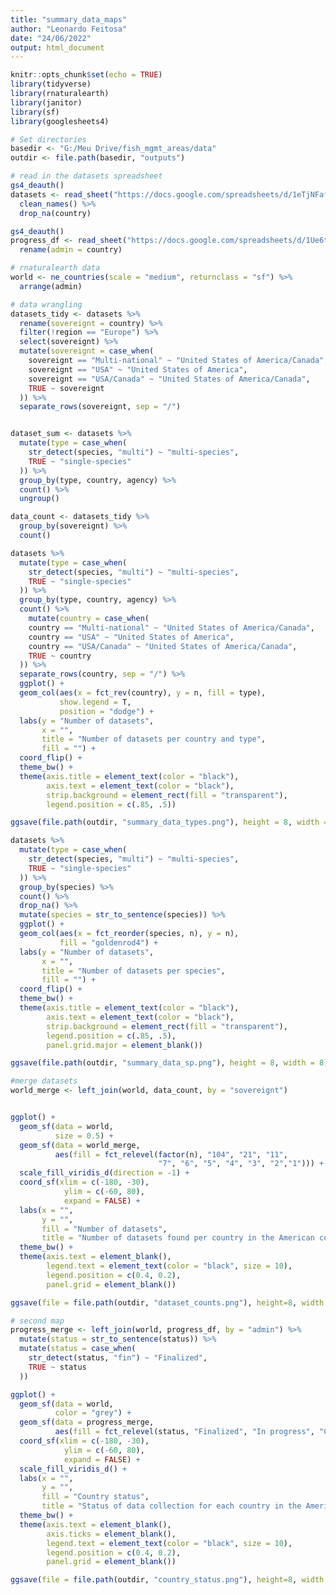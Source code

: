 ```yaml
---
title: "summary_data_maps"
author: "Leonardo Feitosa"
date: "24/06/2022"
output: html_document
---
```


```r
knitr::opts_chunk$set(echo = TRUE)
library(tidyverse)
library(rnaturalearth)
library(janitor)
library(sf)
library(googlesheets4)
```

```r
# Set directories
basedir <- "G:/Meu Drive/fish_mgmt_areas/data"
outdir <- file.path(basedir, "outputs")
```

```r
# read in the datasets spreadsheet
gs4_deauth()
datasets <- read_sheet("https://docs.google.com/spreadsheets/d/1eTjNFaf96dZsvtgsnREV-rstjQfqaEYqQrZXTscx9ns/edit#gid=0") %>% 
  clean_names() %>% 
  drop_na(country)

gs4_deauth()
progress_df <- read_sheet("https://docs.google.com/spreadsheets/d/1Ue6t_fK8NOjp5FVF4H0sk9de2i-VPp7WQ7SNlln6RZ4/edit#gid=0") %>% 
  rename(admin = country) 

# rnaturalearth data
world <- ne_countries(scale = "medium", returnclass = "sf") %>% 
  arrange(admin)
```

```r
# data wrangling
datasets_tidy <- datasets %>% 
  rename(sovereignt = country) %>% 
  filter(!region == "Europe") %>% 
  select(sovereignt) %>% 
  mutate(sovereignt = case_when(
    sovereignt == "Multi-national" ~ "United States of America/Canada",
    sovereignt == "USA" ~ "United States of America",
    sovereignt == "USA/Canada" ~ "United States of America/Canada",
    TRUE ~ sovereignt
  )) %>% 
  separate_rows(sovereignt, sep = "/") 


dataset_sum <- datasets %>% 
  mutate(type = case_when(
    str_detect(species, "multi") ~ "multi-species",
    TRUE ~ "single-species"
  )) %>% 
  group_by(type, country, agency) %>% 
  count() %>% 
  ungroup()

data_count <- datasets_tidy %>% 
  group_by(sovereignt) %>% 
  count() 
```

```r
datasets %>%
  mutate(type = case_when(
    str_detect(species, "multi") ~ "multi-species",
    TRUE ~ "single-species"
  )) %>% 
  group_by(type, country, agency) %>% 
  count() %>% 
    mutate(country = case_when(
    country == "Multi-national" ~ "United States of America/Canada",
    country == "USA" ~ "United States of America",
    country == "USA/Canada" ~ "United States of America/Canada",
    TRUE ~ country
  )) %>% 
  separate_rows(country, sep = "/") %>% 
  ggplot() +
  geom_col(aes(x = fct_rev(country), y = n, fill = type),
           show.legend = T,
           position = "dodge") +
  labs(y = "Number of datasets",
       x = "",
       title = "Number of datasets per country and type",
       fill = "") +
  coord_flip() +
  theme_bw() +
  theme(axis.title = element_text(color = "black"),
        axis.text = element_text(color = "black"),
        strip.background = element_rect(fill = "transparent"),
        legend.position = c(.85, .5))

ggsave(file.path(outdir, "summary_data_types.png"), height = 8, width = 8)
```

```r
datasets %>%
  mutate(type = case_when(
    str_detect(species, "multi") ~ "multi-species",
    TRUE ~ "single-species"
  )) %>% 
  group_by(species) %>% 
  count() %>%   
  drop_na() %>% 
  mutate(species = str_to_sentence(species)) %>% 
  ggplot() +
  geom_col(aes(x = fct_reorder(species, n), y = n),
           fill = "goldenrod4") +
  labs(y = "Number of datasets",
       x = "",
       title = "Number of datasets per species",
       fill = "") +
  coord_flip() +
  theme_bw() +
  theme(axis.title = element_text(color = "black"),
        axis.text = element_text(color = "black"),
        strip.background = element_rect(fill = "transparent"),
        legend.position = c(.85, .5),
        panel.grid.major = element_blank())

ggsave(file.path(outdir, "summary_data_sp.png"), height = 8, width = 8)
```


```r
#merge datasets
world_merge <- left_join(world, data_count, by = "sovereignt")


ggplot() +
  geom_sf(data = world,
          size = 0.5) +
  geom_sf(data = world_merge, 
          aes(fill = fct_relevel(factor(n), "104", "21", "11",
                                 "7", "6", "5", "4", "3", "2","1"))) +
  scale_fill_viridis_d(direction = -1) +
  coord_sf(xlim = c(-180, -30),
            ylim = c(-60, 80),
            expand = FALSE) +
  labs(x = "",
       y = "",
       fill = "Number of datasets",
       title = "Number of datasets found per country in the American continent") +
  theme_bw() +
  theme(axis.text = element_blank(),
        legend.text = element_text(color = "black", size = 10),
        legend.position = c(0.4, 0.2),
        panel.grid = element_blank())

ggsave(file = file.path(outdir, "dataset_counts.png"), height=8, width = 8)
```

```r
# second map
progress_merge <- left_join(world, progress_df, by = "admin") %>% 
  mutate(status = str_to_sentence(status)) %>% 
  mutate(status = case_when(
    str_detect(status, "fin") ~ "Finalized",
    TRUE ~ status
  ))

ggplot() +
  geom_sf(data = world,
          color = "grey") +
  geom_sf(data = progress_merge,
          aes(fill = fct_relevel(status, "Finalized", "In progress", "Contacted", "Not contacted", "NA"))) +
  coord_sf(xlim = c(-180, -30),
            ylim = c(-60, 80),
            expand = FALSE) +
  scale_fill_viridis_d() +
  labs(x = "",
       y = "",
       fill = "Country status",
       title = "Status of data collection for each country in the American continent") +
  theme_bw() +  
  theme(axis.text = element_blank(),
        axis.ticks = element_blank(),
        legend.text = element_text(color = "black", size = 10),
        legend.position = c(0.4, 0.2),
        panel.grid = element_blank())

ggsave(file = file.path(outdir, "country_status.png"), height=8, width = 8)
```

